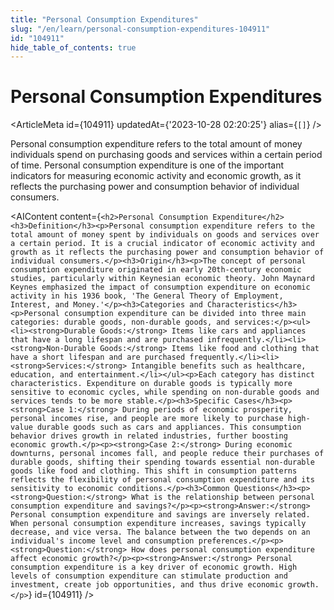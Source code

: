 ```yaml
---
title: "Personal Consumption Expenditures"
slug: "/en/learn/personal-consumption-expenditures-104911"
id: "104911"
hide_table_of_contents: true
---
```



# Personal Consumption Expenditures

<ArticleMeta id={104911} updatedAt={'2023-10-28 02:20:25'} alias={`[]`} />
<div className='border-solid border-b border-t-0 my-4 border-[var(--ifm-color-gray-300)]' />

Personal consumption expenditure refers to the total amount of money individuals spend on purchasing goods and services within a certain period of time. Personal consumption expenditure is one of the important indicators for measuring economic activity and economic growth, as it reflects the purchasing power and consumption behavior of individual consumers.

<AIContent content={`<h2>Personal Consumption Expenditure</h2><h3>Definition</h3><p>Personal consumption expenditure refers to the total amount of money spent by individuals on goods and services over a certain period. It is a crucial indicator of economic activity and growth as it reflects the purchasing power and consumption behavior of individual consumers.</p><h3>Origin</h3><p>The concept of personal consumption expenditure originated in early 20th-century economic studies, particularly within Keynesian economic theory. John Maynard Keynes emphasized the impact of consumption expenditure on economic activity in his 1936 book, 'The General Theory of Employment, Interest, and Money.'</p><h3>Categories and Characteristics</h3><p>Personal consumption expenditure can be divided into three main categories: durable goods, non-durable goods, and services:</p><ul><li><strong>Durable Goods:</strong> Items like cars and appliances that have a long lifespan and are purchased infrequently.</li><li><strong>Non-Durable Goods:</strong> Items like food and clothing that have a short lifespan and are purchased frequently.</li><li><strong>Services:</strong> Intangible benefits such as healthcare, education, and entertainment.</li></ul><p>Each category has distinct characteristics. Expenditure on durable goods is typically more sensitive to economic cycles, while spending on non-durable goods and services tends to be more stable.</p><h3>Specific Cases</h3><p><strong>Case 1:</strong> During periods of economic prosperity, personal incomes rise, and people are more likely to purchase high-value durable goods such as cars and appliances. This consumption behavior drives growth in related industries, further boosting economic growth.</p><p><strong>Case 2:</strong> During economic downturns, personal incomes fall, and people reduce their purchases of durable goods, shifting their spending towards essential non-durable goods like food and clothing. This shift in consumption patterns reflects the flexibility of personal consumption expenditure and its sensitivity to economic conditions.</p><h3>Common Questions</h3><p><strong>Question:</strong> What is the relationship between personal consumption expenditure and savings?</p><p><strong>Answer:</strong> Personal consumption expenditure and savings are inversely related. When personal consumption expenditure increases, savings typically decrease, and vice versa. The balance between the two depends on an individual's income level and consumption preferences.</p><p><strong>Question:</strong> How does personal consumption expenditure affect economic growth?</p><p><strong>Answer:</strong> Personal consumption expenditure is a key driver of economic growth. High levels of consumption expenditure can stimulate production and investment, create job opportunities, and thus drive economic growth.</p>`} id={104911} />
